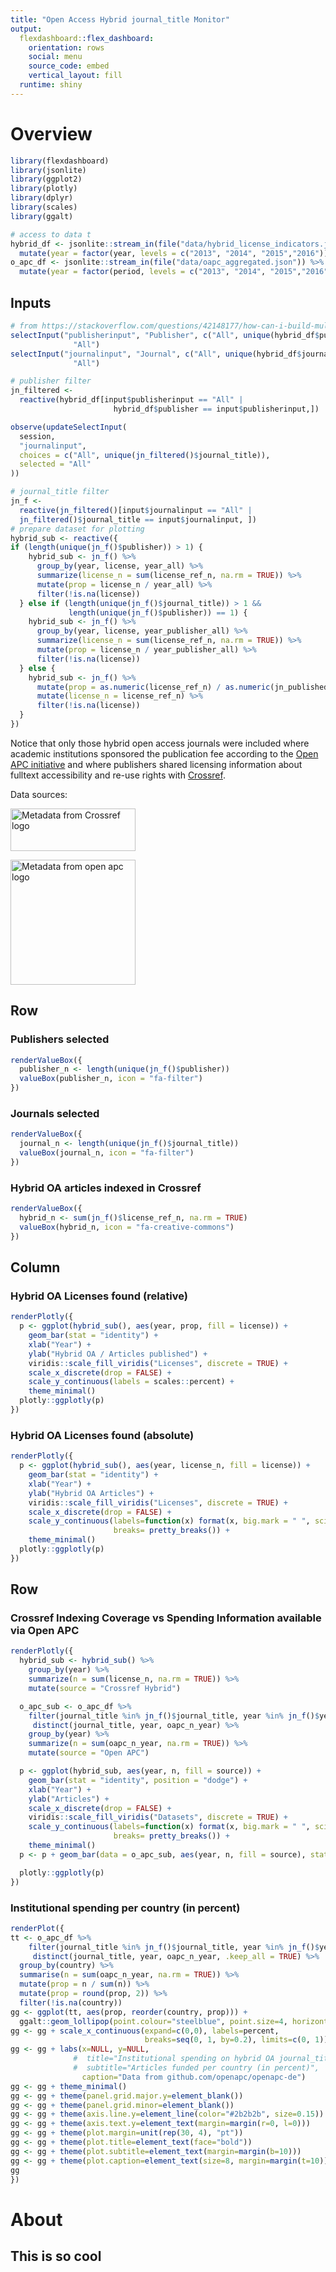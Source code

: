 ```yaml
---
title: "Open Access Hybrid journal_title Monitor"
output: 
  flexdashboard::flex_dashboard:
    orientation: rows
    social: menu
    source_code: embed
    vertical_layout: fill
  runtime: shiny
---
```


Overview
=================================================================


```r
library(flexdashboard)
library(jsonlite)
library(ggplot2)
library(plotly)
library(dplyr)
library(scales)
library(ggalt)

# access to data t
hybrid_df <- jsonlite::stream_in(file("data/hybrid_license_indicators.json")) %>%
  mutate(year = factor(year, levels = c("2013", "2014", "2015","2016")))
o_apc_df <- jsonlite::stream_in(file("data/oapc_aggregated.json")) %>%
  mutate(year = factor(period, levels = c("2013", "2014", "2015","2016")))
```

Inputs {.sidebar}
-----------------------------------------------------------------------

```r
# from https://stackoverflow.com/questions/42148177/how-can-i-build-multiple-inputs-into-my-shiny-app-with-both-updating-and-multipl
selectInput("publisherinput", "Publisher", c("All", unique(hybrid_df$publisher)), selected =
              "All")
selectInput("journalinput", "Journal", c("All", unique(hybrid_df$journal_title)), selected =
              "All")

# publisher filter
jn_filtered <-
  reactive(hybrid_df[input$publisherinput == "All" |
                       hybrid_df$publisher == input$publisherinput,])

observe(updateSelectInput(
  session,
  "journalinput",
  choices = c("All", unique(jn_filtered()$journal_title)),
  selected = "All"
))

# journal_title filter
jn_f <-
  reactive(jn_filtered()[input$journalinput == "All" |
  jn_filtered()$journal_title == input$journalinput, ])
# prepare dataset for plotting
hybrid_sub <- reactive({
if (length(unique(jn_f()$publisher)) > 1) {
    hybrid_sub <- jn_f() %>%
      group_by(year, license, year_all) %>%
      summarize(license_n = sum(license_ref_n, na.rm = TRUE)) %>% 
      mutate(prop = license_n / year_all) %>%
      filter(!is.na(license))
  } else if (length(unique(jn_f()$journal_title)) > 1 &&
             length(unique(jn_f()$publisher)) == 1) {
    hybrid_sub <- jn_f() %>%
      group_by(year, license, year_publisher_all) %>%
      summarize(license_n = sum(license_ref_n, na.rm = TRUE)) %>%
      mutate(prop = license_n / year_publisher_all) %>%
      filter(!is.na(license))
  } else {
    hybrid_sub <- jn_f() %>%
      mutate(prop = as.numeric(license_ref_n) / as.numeric(jn_published)) %>%
      mutate(license_n = license_ref_n) %>%
      filter(!is.na(license))
  }
})

```

Notice that only those hybrid open access journals were included where 
academic institutions sponsored the publication fee according to the [Open APC initiative](https://github.com/openapc/openapc-de) 
and where publishers shared licensing information about fulltext accessibility and re-use rights 
with [Crossref](https://github.com/CrossRef/rest-api-doc).

Data sources:

<a href="https://github.com/CrossRef/rest-api-doc"><img src="https://assets.crossref.org/logo/metadata-from-crossref-logo-200.svg" width="200" height="68" alt="Metadata from Crossref logo"></a>

<a href= "https://github.com/openapc/openapc-de"><img src="https://www.intact-project.org/public/img/openAPC_01+.png" width="200"  alt="Metadata from open apc logo"></a>

Row
-----------------------------------------------------------------------

### Publishers selected

```r
renderValueBox({ 
  publisher_n <- length(unique(jn_f()$publisher))
  valueBox(publisher_n, icon = "fa-filter")
})
```

### Journals selected

```r
renderValueBox({
  journal_n <- length(unique(jn_f()$journal_title))
  valueBox(journal_n, icon = "fa-filter")
})
```

### Hybrid OA articles indexed in Crossref

```r
renderValueBox({
  hybrid_n <- sum(jn_f()$license_ref_n, na.rm = TRUE)
  valueBox(hybrid_n, icon = "fa-creative-commons")
})
```


Column {data-width=750 .tabset .tabset-fade data-height=650}
-----------------------------------------------------------------------

### Hybrid OA Licenses found (relative)

```r
renderPlotly({
  p <- ggplot(hybrid_sub(), aes(year, prop, fill = license)) +
    geom_bar(stat = "identity") +
    xlab("Year") +
    ylab("Hybrid OA / Articles published") +
    viridis::scale_fill_viridis("Licenses", discrete = TRUE) +
    scale_x_discrete(drop = FALSE) +
    scale_y_continuous(labels = scales::percent) +
    theme_minimal()
  plotly::ggplotly(p)
})
```


### Hybrid OA Licenses found (absolute)

```r
renderPlotly({
  p <- ggplot(hybrid_sub(), aes(year, license_n, fill = license)) +
    geom_bar(stat = "identity") +
    xlab("Year") +
    ylab("Hybrid OA Articles") +
    viridis::scale_fill_viridis("Licenses", discrete = TRUE) +
    scale_x_discrete(drop = FALSE) +
    scale_y_continuous(labels=function(x) format(x, big.mark = " ", scientific = FALSE),
                       breaks= pretty_breaks()) +
    theme_minimal()
  plotly::ggplotly(p)
})
```

Row {data-width=400 data-height=350}
-------------------------------------

### Crossref Indexing Coverage vs Spending Information available via Open APC

```r
renderPlotly({
  hybrid_sub <- hybrid_sub() %>%
    group_by(year) %>%
    summarize(n = sum(license_n, na.rm = TRUE)) %>%
    mutate(source = "Crossref Hybrid")

  o_apc_sub <- o_apc_df %>%
    filter(journal_title %in% jn_f()$journal_title, year %in% jn_f()$year) %>%
     distinct(journal_title, year, oapc_n_year) %>%
    group_by(year) %>%
    summarize(n = sum(oapc_n_year, na.rm = TRUE)) %>%
    mutate(source = "Open APC")

  p <- ggplot(hybrid_sub, aes(year, n, fill = source)) +
    geom_bar(stat = "identity", position = "dodge") +
    xlab("Year") +
    ylab("Articles") +
    scale_x_discrete(drop = FALSE) +
    viridis::scale_fill_viridis("Datasets", discrete = TRUE) +
    scale_y_continuous(labels=function(x) format(x, big.mark = " ", scientific = FALSE),
                       breaks= pretty_breaks()) +
    theme_minimal()
  p <- p + geom_bar(data = o_apc_sub, aes(year, n, fill = source), stat = "identity", alpha = 0.8)

  plotly::ggplotly(p)
})
```


### Institutional spending per country (in percent)

```r
renderPlot({
tt <- o_apc_df %>%
    filter(journal_title %in% jn_f()$journal_title, year %in% jn_f()$year) %>%
     distinct(journal_title, year, oapc_n_year, .keep_all = TRUE) %>%
  group_by(country) %>%
  summarise(n = sum(oapc_n_year, na.rm = TRUE)) %>%
  mutate(prop = n / sum(n)) %>%
  mutate(prop = round(prop, 2)) %>%
  filter(!is.na(country))
gg <- ggplot(tt, aes(prop, reorder(country, prop))) +
  ggalt::geom_lollipop(point.colour="steelblue", point.size=4, horizontal=TRUE)
gg <- gg + scale_x_continuous(expand=c(0,0), labels=percent,
                              breaks=seq(0, 1, by=0.2), limits=c(0, 1))
gg <- gg + labs(x=NULL, y=NULL,
              #  title="Institutional spending on hybrid OA journal_title articles",
              #  subtitle="Articles funded per country (in percent)",
                caption="Data from github.com/openapc/openapc-de")
gg <- gg + theme_minimal()
gg <- gg + theme(panel.grid.major.y=element_blank())
gg <- gg + theme(panel.grid.minor=element_blank())
gg <- gg + theme(axis.line.y=element_line(color="#2b2b2b", size=0.15))
gg <- gg + theme(axis.text.y=element_text(margin=margin(r=0, l=0)))
gg <- gg + theme(plot.margin=unit(rep(30, 4), "pt"))
gg <- gg + theme(plot.title=element_text(face="bold"))
gg <- gg + theme(plot.subtitle=element_text(margin=margin(b=10)))
gg <- gg + theme(plot.caption=element_text(size=8, margin=margin(t=10)))
gg
})
```


About
=================================================================

## This is so cool

